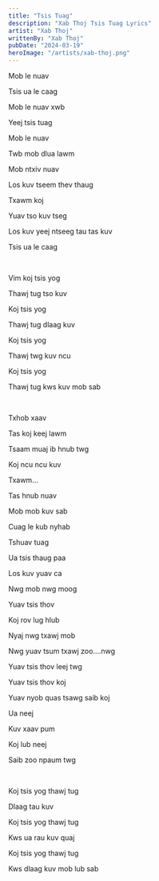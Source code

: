 ```yaml
---
title: "Tsis Tuag"
description: "Xab Thoj Tsis Tuag Lyrics"
artist: "Xab Thoj"
writtenBy: "Xab Thoj"
pubDate: "2024-03-19"
heroImage: "/artists/xab-thoj.png"
---
```


Mob le nuav

Tsis ua le caag

Mob le nuav xwb

Yeej tsis tuag

Mob le nuav

Twb mob dlua lawm

Mob ntxiv nuav

Los kuv tseem thev thaug

Txawm koj

Yuav tso kuv tseg

Los kuv yeej ntseeg tau tas kuv

Tsis ua le caag

<br />

Vim koj tsis yog

Thawj tug tso kuv

Koj tsis yog

Thawj tug dlaag kuv

Koj tsis yog

Thawj twg kuv ncu

Koj tsis yog

Thawj tug kws kuv mob sab

<br />

Txhob xaav

Tas koj keej lawm

Tsaam muaj ib hnub twg

Koj ncu ncu kuv

Txawm...

Tas hnub nuav

Mob mob kuv sab

Cuag le kub nyhab

Tshuav tuag

Ua tsis thaug paa

Los kuv yuav ca

Nwg mob nwg moog

Yuav tsis thov

Koj rov lug hlub

Nyaj nwg txawj mob

Nwg yuav tsum txawj zoo....nwg

Yuav tsis thov leej twg

Yuav tsis thov koj

Yuav nyob quas tsawg saib koj

Ua neej

Kuv xaav pum

Koj lub neej

Saib zoo npaum twg

<br />

Koj tsis yog thawj tug

Dlaag tau kuv

Koj tsis yog thawj tug

Kws ua rau kuv quaj

Koj tsis yog thawj tug

Kws dlaag kuv mob lub sab
